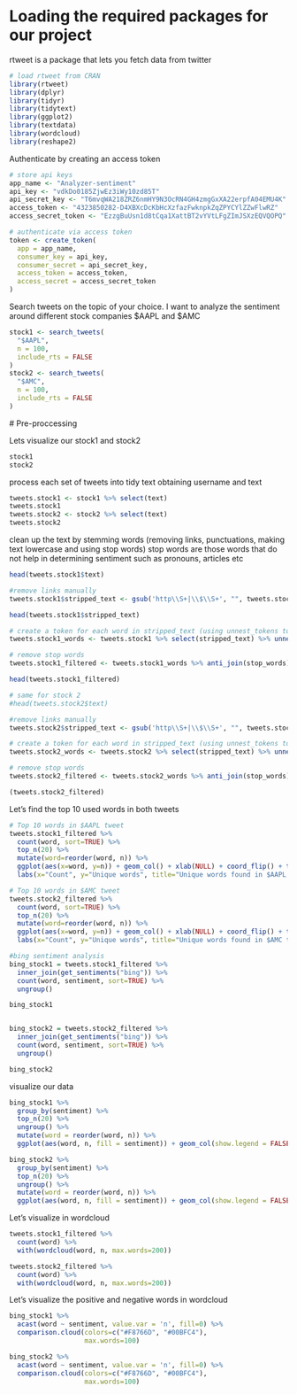 
# Loading the required packages for our project
rtweet is a package that lets you fetch data from twitter
```r
# load rtweet from CRAN
library(rtweet)
library(dplyr)
library(tidyr)
library(tidytext)
library(ggplot2)
library(textdata)
library(wordcloud)
library(reshape2)
```

Authenticate by creating an access token
```r
# store api keys
app_name <- "Analyzer-sentiment"
api_key <- "vdkDo0185ZjwEz3iWy10zd85T"
api_secret_key <- "T6mvqWA218ZRZ6nmHY9N3OcRN4GH4zmgGxXA22erpfA04EMU4K"
access_token <- "4323850282-D4XBXcDcKbHcXzfazFwknpkZqZPYCYlZZwFlwRZ"
access_secret_token <- "EzzgBuUsn1d8tCqa1XattBT2vYVtLFgZImJSXzEQVQOPQ"

# authenticate via access token
token <- create_token(
  app = app_name,
  consumer_key = api_key,
  consumer_secret = api_secret_key,
  access_token = access_token,
  access_secret = access_secret_token
)
```
Search tweets on the topic of your choice. I want to analyze the sentiment around different stock companies $AAPL and $AMC

```r
stock1 <- search_tweets(
  "$AAPL",
  n = 100,
  include_rts = FALSE
)
stock2 <- search_tweets(
  "$AMC",
  n = 100,
  include_rts = FALSE
)
```
 # Pre-proccessing
 
 Lets visualize our stock1 and stock2
```r
stock1
stock2
```
 process each set of tweets into tidy text obtaining username and text
```r
tweets.stock1 <- stock1 %>% select(text)
tweets.stock1
tweets.stock2 <- stock2 %>% select(text)
tweets.stock2
```

clean up the text by stemming words (removing links, punctuations, making text lowercase and using stop words)
stop words are those words that do not help in determining sentiment such as pronouns, articles etc
```r
head(tweets.stock1$text)

#remove links manually
tweets.stock1$stripped_text <- gsub('http\\S+|\\$\\S+', "", tweets.stock1$text)

head(tweets.stock1$stripped_text)

# create a token for each word in stripped_text (using unnest_tokens to remove punctuations. By default, to_lower is true)
tweets.stock1_words <- tweets.stock1 %>% select(stripped_text) %>% unnest_tokens(word, stripped_text)

# remove stop words 
tweets.stock1_filtered <- tweets.stock1_words %>% anti_join(stop_words)

head(tweets.stock1_filtered)

# same for stock 2
#head(tweets.stock2$text)

#remove links manually
tweets.stock2$stripped_text <- gsub('http\\S+|\\$\\S+', "", tweets.stock2$text)

# create a token for each word in stripped_text (using unnest_tokens to remove punctuations. By default, to_lower is true)
tweets.stock2_words <- tweets.stock2 %>% select(stripped_text) %>% unnest_tokens(word, stripped_text)

# remove stop words 
tweets.stock2_filtered <- tweets.stock2_words %>% anti_join(stop_words)

(tweets.stock2_filtered)
```

Let's find the top 10 used words in both tweets
```r
# Top 10 words in $AAPL tweet
tweets.stock1_filtered %>%
  count(word, sort=TRUE) %>%
  top_n(20) %>%
  mutate(word=reorder(word, n)) %>%
  ggplot(aes(x=word, y=n)) + geom_col() + xlab(NULL) + coord_flip() + theme_classic() + 
  labs(x="Count", y="Unique words", title="Unique words found in $AAPL tweets")

# Top 10 words in $AMC tweet
tweets.stock2_filtered %>%
  count(word, sort=TRUE) %>%
  top_n(20) %>%
  mutate(word=reorder(word, n)) %>%
  ggplot(aes(x=word, y=n)) + geom_col() + xlab(NULL) + coord_flip() + theme_classic() + 
  labs(x="Count", y="Unique words", title="Unique words found in $AMC tweets")

```

```r
#bing sentiment analysis
bing_stock1 = tweets.stock1_filtered %>%
  inner_join(get_sentiments("bing")) %>%
  count(word, sentiment, sort=TRUE) %>%
  ungroup()

bing_stock1


bing_stock2 = tweets.stock2_filtered %>%
  inner_join(get_sentiments("bing")) %>%
  count(word, sentiment, sort=TRUE) %>%
  ungroup()

bing_stock2
```
visualize our data
```r
bing_stock1 %>%
  group_by(sentiment) %>%
  top_n(20) %>%
  ungroup() %>%
  mutate(word = reorder(word, n)) %>%
  ggplot(aes(word, n, fill = sentiment)) + geom_col(show.legend = FALSE) + facet_wrap(~sentiment, scales="free_y") + labs(title="Tweets containing $AAPL", x = NULL, y = "contribution to sentiment") + coord_flip() + theme_bw()

bing_stock2 %>%
  group_by(sentiment) %>%
  top_n(20) %>%
  ungroup() %>%
  mutate(word = reorder(word, n)) %>%
  ggplot(aes(word, n, fill = sentiment)) + geom_col(show.legend = FALSE) + facet_wrap(~sentiment, scales="free_y") + labs(title="Tweets containing $AMC", x = NULL, y = "contribution to sentiment") + coord_flip() + theme_bw()
```
Let's visualize in wordcloud

```r
tweets.stock1_filtered %>%
  count(word) %>%
  with(wordcloud(word, n, max.words=200))
```

```r
tweets.stock2_filtered %>%
  count(word) %>%
  with(wordcloud(word, n, max.words=200))
```
Let's visualize the positive and negative words in wordcloud
```r
bing_stock1 %>%
  acast(word ~ sentiment, value.var = 'n', fill=0) %>%
  comparison.cloud(colors=c("#F8766D", "#00BFC4"),
                   max.words=100)

```

```r
bing_stock2 %>%
  acast(word ~ sentiment, value.var = 'n', fill=0) %>%
  comparison.cloud(colors=c("#F8766D", "#00BFC4"),
                   max.words=100)
```
